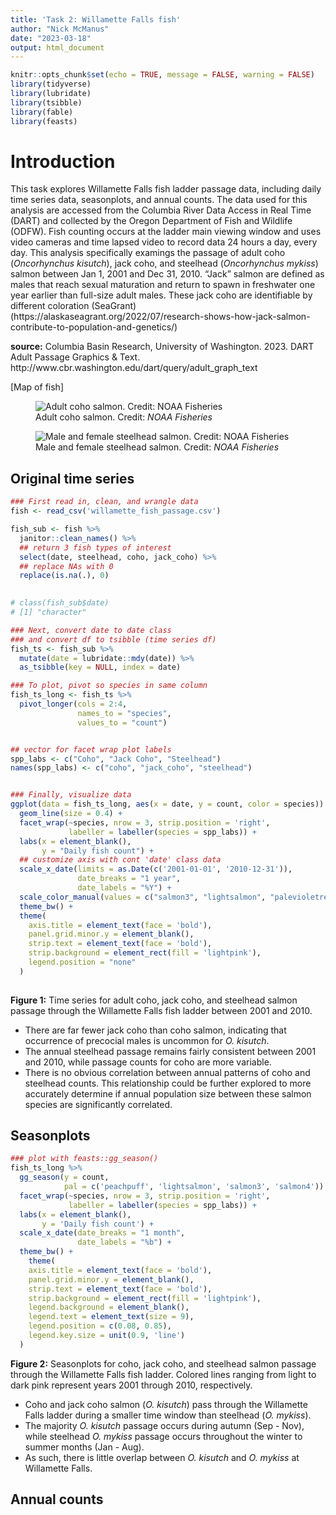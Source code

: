 ```yaml
---
title: 'Task 2: Willamette Falls fish'
author: "Nick McManus"
date: "2023-03-18"
output: html_document
---
```


```r
knitr::opts_chunk$set(echo = TRUE, message = FALSE, warning = FALSE)
library(tidyverse)
library(lubridate)
library(tsibble)
library(fable)
library(feasts)
```


# Introduction {.tabset}

This task explores Willamette Falls fish ladder passage data, including daily time series data, seasonplots, and annual counts. The data used for this analysis are accessed from the Columbia River Data Access in Real Time (DART) and collected by the Oregon Department of Fish and Wildlife (ODFW). Fish counting occurs at the ladder main viewing window and uses video cameras and time lapsed video to record data 24 hours a day, every day. This analysis specifically examings the passage of adult coho (*Oncorhynchus kisutch*), jack coho, and steelhead (*Oncorhynchus mykiss*) salmon between Jan 1, 2001 and Dec 31, 2010. "Jack" salmon are defined as males that reach sexual maturation and return to spawn in freshwater one year earlier than full-size adult males. These jack coho are identifiable by different coloration (SeaGrant) (https://alaskaseagrant.org/2022/07/research-shows-how-jack-salmon-contribute-to-population-and-genetics/)

**source:** Columbia Basin Research, University of Washington. 2023. DART Adult Passage Graphics & Text. http://www.cbr.washington.edu/dart/query/adult_graph_text

[Map of fish]

![Adult coho salmon. Credit: *NOAA Fisheries*](coho-salmon.jpg)

![Male and female steelhead salmon. Credit: *NOAA Fisheries*](steelhead.jpg)


## Original time series

```r
### First read in, clean, and wrangle data
fish <- read_csv('willamette_fish_passage.csv')

fish_sub <- fish %>% 
  janitor::clean_names() %>% 
  ## return 3 fish types of interest
  select(date, steelhead, coho, jack_coho) %>% 
  ## replace NAs with 0
  replace(is.na(.), 0)

  
# class(fish_sub$date)
# [1] "character"

### Next, convert date to date class
### and convert df to tsibble (time series df)
fish_ts <- fish_sub %>% 
  mutate(date = lubridate::mdy(date)) %>% 
  as_tsibble(key = NULL, index = date) 

### To plot, pivot so species in same column
fish_ts_long <- fish_ts %>%
  pivot_longer(cols = 2:4, 
               names_to = "species", 
               values_to = "count")


## vector for facet wrap plot labels
spp_labs <- c("Coho", "Jack Coho", "Steelhead")
names(spp_labs) <- c("coho", "jack_coho", "steelhead")


### Finally, visualize data
ggplot(data = fish_ts_long, aes(x = date, y = count, color = species)) +
  geom_line(size = 0.4) +
  facet_wrap(~species, nrow = 3, strip.position = 'right',
             labeller = labeller(species = spp_labs)) +
  labs(x = element_blank(),
       y = "Daily fish count") +
  ## customize axis with cont 'date' class data
  scale_x_date(limits = as.Date(c('2001-01-01', '2010-12-31')),
               date_breaks = "1 year",
               date_labels = "%Y") +
  scale_color_manual(values = c("salmon3", "lightsalmon", "palevioletred3")) +
  theme_bw() +
  theme(
    axis.title = element_text(face = 'bold'),
    panel.grid.minor.y = element_blank(),
    strip.text = element_text(face = 'bold'),
    strip.background = element_rect(fill = 'lightpink'),
    legend.position = "none"
  )
  
```

**Figure 1:** Time series for adult coho, jack coho, and steelhead salmon passage through the Willamette Falls fish ladder between 2001 and 2010. 

*   There are far fewer jack coho than coho salmon, indicating that occurrence of precocial males is uncommon for *O. kisutch*. 
*   The annual steelhead passage remains fairly consistent between 2001 and 2010, while passage counts for coho are more variable.
*   There is no obvious correlation between annual patterns of coho and steelhead counts. This relationship could be further explored to more accurately determine if annual population size between these salmon species are significantly correlated.


## Seasonplots
```r
### plot with feasts::gg_season()
fish_ts_long %>% 
  gg_season(y = count,
            pal = c('peachpuff', 'lightsalmon', 'salmon3', 'salmon4')) +
  facet_wrap(~species, nrow = 3, strip.position = 'right',
             labeller = labeller(species = spp_labs)) +
  labs(x = element_blank(),
       y = 'Daily fish count') +
  scale_x_date(date_breaks = "1 month",
               date_labels = "%b") +
  theme_bw() +
    theme(
    axis.title = element_text(face = 'bold'),
    panel.grid.minor.y = element_blank(),
    strip.text = element_text(face = 'bold'),
    strip.background = element_rect(fill = 'lightpink'),
    legend.background = element_blank(),
    legend.text = element_text(size = 9),
    legend.position = c(0.08, 0.85),
    legend.key.size = unit(0.9, 'line')
  )
```
 
 **Figure 2:** Seasonplots for coho, jack coho, and steelhead salmon passage through the Willamette Falls fish ladder. Colored lines ranging from light to dark pink represent years 2001 through 2010, respectively.  

*   Coho and jack coho salmon (*O. kisutch*) pass through the Willamette Falls ladder during a smaller time window than steelhead (*O. mykiss*).
*   The majority *O. kisutch* passage occurs during autumn (Sep - Nov), while steelhead *O. mykiss* passage occurs throughout the winter to summer months (Jan - Aug).
*   As such, there is little overlap between *O. kisutch* and *O. mykiss* at Willamette Falls.


## Annual counts



